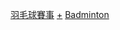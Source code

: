 {{Categories by country|nocat}}

[[Category:羽毛球賽事|]]
[[Category:各國羽毛球|+]]
[[Category:各國各項體育賽事|Badminton]]
